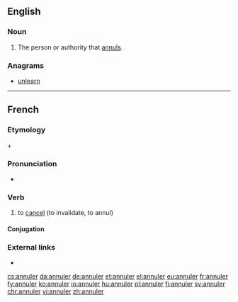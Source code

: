 ==English==

===Noun===
{{en-noun}}

# The person or authority that [[annul]]s.

===Anagrams===
* [[unlearn#English|unlearn]]

----

==French==

===Etymology===
{{etyl|la|fr}} {{term|ad|lang=la}} + {{term|nullus|lang=la||to nothing}}

===Pronunciation===
* {{audio|Fr-annuler.ogg|Audio|lang=fr}}

===Verb===
{{fr-verb}}

# to [[cancel]] (to invalidate, to annul)

====Conjugation====
{{fr-conj-er|annul|avoir}}

===External links===
* {{R:TLFi}}

[[cs:annuler]]
[[da:annuler]]
[[de:annuler]]
[[et:annuler]]
[[el:annuler]]
[[eu:annuler]]
[[fr:annuler]]
[[fy:annuler]]
[[ko:annuler]]
[[io:annuler]]
[[hu:annuler]]
[[pl:annuler]]
[[fi:annuler]]
[[sv:annuler]]
[[chr:annuler]]
[[vi:annuler]]
[[zh:annuler]]